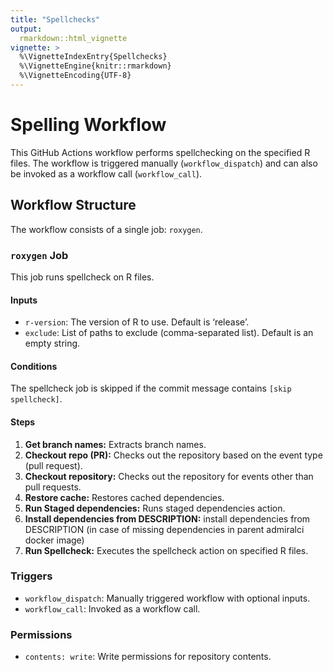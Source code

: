 ```yaml
---
title: "Spellchecks"
output: 
  rmarkdown::html_vignette
vignette: >
  %\VignetteIndexEntry{Spellchecks}
  %\VignetteEngine{knitr::rmarkdown}
  %\VignetteEncoding{UTF-8}
---
```


# Spelling Workflow

This GitHub Actions workflow performs spellchecking on the specified R files. The workflow is triggered manually (`workflow_dispatch`) and can also be invoked as a workflow call (`workflow_call`).

## Workflow Structure

The workflow consists of a single job: `roxygen`.

### `roxygen` Job

This job runs spellcheck on R files.

#### Inputs

- `r-version`: The version of R to use. Default is 'release'.
- `exclude`: List of paths to exclude (comma-separated list). Default is an empty string.

#### Conditions

The spellcheck job is skipped if the commit message contains `[skip spellcheck]`.

#### Steps

1. **Get branch names:** Extracts branch names.
2. **Checkout repo (PR):** Checks out the repository based on the event type (pull request).
3. **Checkout repository:** Checks out the repository for events other than pull requests.
4. **Restore cache:** Restores cached dependencies.
5. **Run Staged dependencies:** Runs staged dependencies action.
6. **Install dependencies from DESCRIPTION:** install dependencies from DESCRIPTION (in case of missing dependencies in parent admiralci docker image)
7. **Run Spellcheck:** Executes the spellcheck action on specified R files.

### Triggers

- `workflow_dispatch`: Manually triggered workflow with optional inputs.
- `workflow_call`: Invoked as a workflow call.

### Permissions

- `contents: write`: Write permissions for repository contents.
